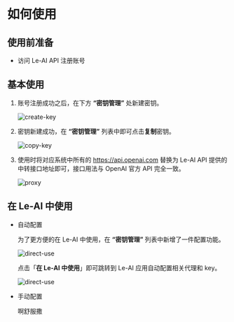 
# 如何使用

## 使用前准备

- 访问 <Link href={env.NEXT_PUBLIC_APIPROXY_LINK} target="_blank" className="text-[#006be6] dark:text-[#008ae6] underline font-bold">Le-AI API</Link> 注册账号

## 基本使用

1. 账号注册成功之后，在下方 **“密钥管理”** 处新建密钥。

   <Image
     className="mb-4"
     src="/server/create-key.zh.png"
     alt="create-key"
     width={1032}
     height={604}
   />

2. 密钥新建成功，在 **“密钥管理”** 列表中即可点击**复制**密钥。

   <Image
     className="mb-4"
     src="/server/copy-key.zh.png"
     alt="copy-key"
     width={2732}
     height={504}
   />

3. 使用时将对应系统中所有的 https://api.openai.com 替换为 Le-AI API 提供的中转接口地址即可，接口用法与 OpenAI 官方 API 完全一致。

   <Image src="/server/proxy.zh.png" alt="proxy" width={2732} height={490} />

## 在 Le-AI 中使用

- 自动配置

  为了更方便的在 Le-AI 中使用，在 **“密钥管理”** 列表中新增了一件配置功能。

  <Image
    src="/server/direct-use.zh.png"
    alt="direct-use"
    width={2732}
    height={504}
  />

  点击「**在 Le-AI 中使用**」即可跳转到 Le-AI 应用自动配置相关代理和 key。

  <Image
    src="/server/direct-use.zh.png"
    alt="direct-use"
    width={2732}
    height={504}
  />

- 手动配置

  啊舒服撒
